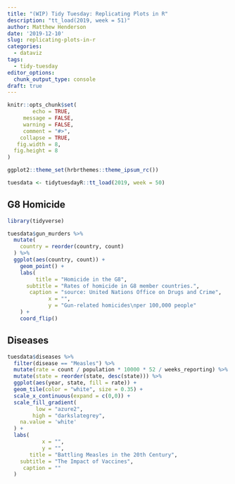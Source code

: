 ```yaml
---
title: "(WIP) Tidy Tuesday: Replicating Plots in R"
description: "tt_load(2019, week = 51)"
author: Matthew Henderson
date: '2019-12-10'
slug: replicating-plots-in-r
categories:
  - dataviz
tags:
  - tidy-tuesday
editor_options: 
  chunk_output_type: console
draft: true
---
```


```r
knitr::opts_chunk$set(
        echo = TRUE,
     message = FALSE,
     warning = FALSE,
     comment = "#>",
    collapse = TRUE,
   fig.width = 8,
  fig.height = 8
)

ggplot2::theme_set(hrbrthemes::theme_ipsum_rc())
```

```r
tuesdata <- tidytuesdayR::tt_load(2019, week = 50)
```

## G8 Homicide

```r
library(tidyverse)

tuesdata$gun_murders %>%
  mutate(
    country = reorder(country, count)
  ) %>%
  ggplot(aes(country, count)) +
    geom_point() +
    labs(
         title = "Homicide in the G8",
      subtitle = "Rates of homicide in G8 member countries.",
       caption = "source: United Nations Office on Drugs and Crime",
             x = "",
             y = "Gun-related homicides\nper 100,000 people"
    ) +
    coord_flip()
```

## Diseases

```r
tuesdata$diseases %>%
  filter(disease == "Measles") %>%
  mutate(rate = count / population * 10000 * 52 / weeks_reporting) %>%
  mutate(state = reorder(state, desc(state))) %>%
  ggplot(aes(year, state, fill = rate)) +
  geom_tile(color = "white", size = 0.35) +
  scale_x_continuous(expand = c(0,0)) +
  scale_fill_gradient(
         low = "azure2",
        high = "darkslategrey",
    na.value = 'white'
  ) +
  labs(
           x = "",
           y = "",
       title = "Battling Measles in the 20th Century",
    subtitle = "The Impact of Vaccines",
     caption = ""
  )
```
